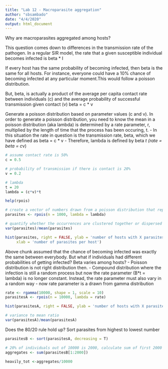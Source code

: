 ```yaml
---
title: "Lab 12 - Macroparasite aggregation"
author: "sbsambado"
date: "4/4/2020"
output: html_document
---
```


Why are macroparasites aggregated among hosts?

This question comes down to differences in the transmission rate of the pathogen. In a regular SIR model, the rate that a given susceptible individual becomes infected is beta * I

If every host has the same probability of becoming infected, then beta is the same for all hosts. For instance, everyone could have a 10% chance of becoming infected at any particular moment.This would follow a poisson distribution.

But, beta, is actually a product of the average per capita contact rate between individuals (c) and the average probability of successful transmission given contact (v)
beta = c * v

Generate a poisson distribution based on parameter values (c and v). In order to generate a poisson distribution, you need to know the mean in a poisson distribution (aka lambda) is determined by a rate parameter, r, multiplied by the length of time that the process has been occuring, t.
- In this situation the rate in question is the transmission rate, beta, which we have defined as beta = c * v
- Therefore, lambda is defined by beta *t (rate = beta = c*v)
```r
# assume contact rate is 50%
c = 0.5

# probability of transmission if there is contact is 20%
v = 0.2

# lambda
t = 20
lambda = (c*v)*t

help(rpois)

# create a vector of numbers drawn from a poisson distribution that represents the number of parasites in each individual host for 1000 hosts
parasites <- rpois(n = 1000, lambda = lambda)

# quantify whether the occurrences are clustered together or dispersed (is there high variance in how many parasites a host has, or do most hosts have ~same number of parasites?)
var(parasites)/mean(parasites)

hist(parasites, right = FALSE, ylab = 'number of hosts with X parasites',
     xlab = 'number of parasites per host')
```

Above chunk assumed that the chance of becoming infected was exactly the same between everybody. But what if individuals had different probabilities of getting infected? Beta varies among hosts?
- Poisson distribution is not right distribution then. 
- Compound distribution where the infection is still a random process but now the rate parameter (B*t = lambda) is no longer constant. Instead, the rate parameter must also vary in a random way
- now rate parameter is a drawn from gamma distribution
```r
rate <- rgamma(10000, shape = 1, scale = 10)
parasitesA <- rpois(n = 10000, lambda = rate)

hist(parasitesA, right = FALSE, ylab = 'number of hosts with X parasites')

# variance to mean ratio
var(parasitesA)/mean(parasitesA)
```

Does the 80/20 rule hold up? Sort parasites from highest to lowest number
```r
parasitesB <- sort(parasitesA, decreasing = T)

# 20% of individuals out of 10000 is 2000, calculate sum of first 2000
aggregates <- sum(parasitesB[1:2000])

heavily_tot <-aggregates/10000

```

